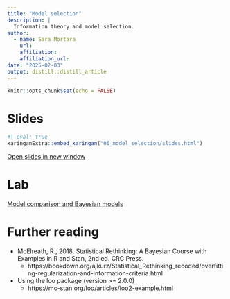 ```yaml
---
title: "Model selection"
description: |
  Information theory and model selection.
author:
  - name: Sara Mortara
    url: 
    affiliation: 
    affiliation_url: 
date: "2025-02-03"
output: distill::distill_article
---
```


```r
knitr::opts_chunk$set(echo = FALSE)
```
# Slides

```r
#| eval: true
xaringanExtra::embed_xaringan("06_model_selection/slides.html")
```

[Open slides in new window](06_model_selection/slides.html)

# Lab

[Model comparison and Bayesian models](labs/BayesianStatistics/lab.html)

# Further reading

* McElreath, R., 2018. Statistical Rethinking: A Bayesian Course with Examples in R and Stan, 2nd ed. CRC Press. 
  * https://bookdown.org/ajkurz/Statistical_Rethinking_recoded/overfitting-regularization-and-information-criteria.html
  
* Using the loo package (version >= 2.0.0)
  * https://mc-stan.org/loo/articles/loo2-example.html




